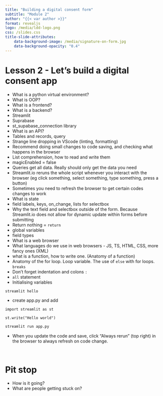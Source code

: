 ```yaml
---
title: "Building a digital consent form"
subtitle: "Module 2"
author: "{{< var author >}}"
format: revealjs
logo: /media/ldd-logo.png
css: /slides.css
title-slide-attributes:
    data-background-image: /media/signature-on-form.jpg
    data-background-opacity: "0.4"
---
```


# Lesson 2 - Let's build a digital consent app

* What is a python virtual environment?
* What is OOP?
* What is a frontend?
* What is a backend?
* Streamlit
* Suprabase
* st_supabase_connection library
* What is an API?
* Tables and records, query
* Strange line dropping in VScode (linting, formatting)
* Recommend doing small changes to code saving, and checking what happens in the browser
* List comprehension, how to read and write them
* magicEnabled = false
* Queries get all data. Really should only get the data you need
* Streamlit.io reruns the whole script whenever you interact with the browser (eg click something, select something, type something, press a button)
* Sometimes you need to refresh the browser to get certain codes changes to work
* What is state
* field labels, keys, on_change, lists for selectbox
* Why the text field and selectbox outside of the form. Because Streamlit.io does not allow for dynamic update within forms before submitting
* Return nothing = `return`
* global variables
* field types
* What is a web browser
* What languages do we use in web browsers - JS, TS, HTML, CSS, more fancy ones (XML)
* what is a function, how to write one. (Anatomy of a function)
* Anatomy of the for loop. Loop variable. The use of `else` with for loops. `breaks`
* Don't forget indentation and colons `:`
* `all` statement
* Initialising variables

```.bash
streamlit hello
```

* create app.py and add

```.python
import streamlit as st

st.write("Hello world")
```

```.bash
streamlit run app.py
```

* When you update the code and save, click "Always rerun" (top right) in the browser to always refresh on code change.

```.python

```

```.bash

```

# Pit stop

* How is it going? 
* What are people getting stuck on?